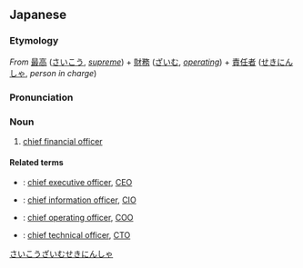 ==Japanese==
{{ja-kanjitab|さい|こう|ざい|む|せき|にん|しゃ}}

===Etymology===
''From'' [[最高]] ([[さいこう]], ''[[supreme]]'') + [[財務]] ([[ざいむ]], ''[[operating]]'') + [[責任者]] ([[せきにんしゃ]], ''person in charge'')

===Pronunciation===
{{ja-pron|さいこう ざいむ せきにんしゃ}}

===Noun===
{{ja-noun|さいこう ざいむ せきにんしゃ}}

# [[chief financial officer]]

====Related terms====
* {{ja-r|最高経営責任者|さいこう けいえい せきにんしゃ}}: [[chief executive officer]], [[CEO]]
* {{ja-r|最高情報責任者|さいこう じょうほう せきにんしゃ}}: [[chief information officer]], [[CIO]]
* {{ja-r|最高執行責任者|さいこう しっこう せきにんしゃ}}: [[chief operating officer]], [[COO]]
* {{ja-r|最高技術責任者|さいこう ぎじゅつ せきにんしゃ}}: [[chief technical officer]], [[CTO]]

[[Category:ja:Business|さいこうざいむせきにんしゃ]]